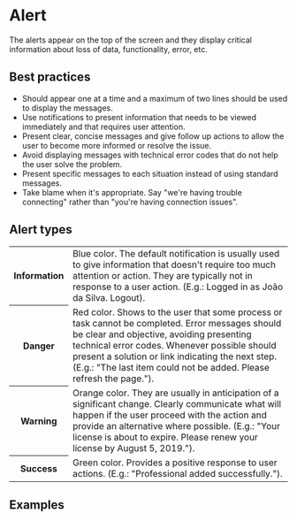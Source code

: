 
# Alert

The alerts appear on the top of the screen and they display critical information about loss of data, functionality, error, etc.

## Best practices

- Should appear one at a time and a maximum of two lines should be used to display the messages.
- Use notifications to present information that needs to be viewed immediately and that requires user attention.
- Present clear, concise messages and give follow up actions to allow the user to become more informed or resolve the issue.
- Avoid displaying messages with technical error codes that do not help the user solve the problem.
- Present specific messages to each situation instead of using standard messages.
- Take blame when it's appropriate. Say "we're having trouble connecting" rather than "you're having connection issues".

## Alert types

<table>
  <tbody>
    <tr>
      <th width={160}>Information</th>
      <td>
        Blue color. The default notification is usually used to give information that doesn't require too much attention
        or action. They are typically not in response to a user action. (E.g.: Logged in as João da Silva. Logout).
      </td>
    </tr>
    <tr>
      <th>Danger</th>
      <td>
        Red color. Shows to the user that some process or task cannot be completed. Error messages should be clear and
        objective, avoiding presenting technical error codes. Whenever possible should present a solution or link
        indicating the next step. (E.g.: "The last item could not be added. Please refresh the page.").
      </td>
    </tr>
    <tr>
      <th>Warning</th>
      <td>
        Orange color. They are usually in anticipation of a significant change. Clearly communicate what will happen if
        the user proceed with the action and provide an alternative where possible. (E.g.: "Your license is about to
        expire. Please renew your license by August 5, 2019.").
      </td>
    </tr>
    <tr>
      <th>Success</th>
      <td>Green color. Provides a positive response to user actions. (E.g.: "Professional added successfully.").</td>
    </tr>
  </tbody>
</table>

## Examples

<Demo src='pages/components/alert/AlertDefault' />
